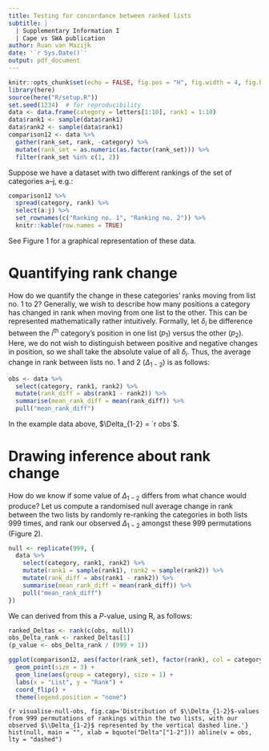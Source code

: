 ```yaml
---
title: Testing for concordance between ranked lists
subtitle: |
  | Supplementary Information I
  | Cape vs SWA publication
author: Ruan van Mazijk
date: '`r Sys.Date()`'
output: pdf_document
---
```


```r
knitr::opts_chunk$set(echo = FALSE, fig.pos = "H", fig.width = 4, fig.height = 4)
library(here)
source(here("R/setup.R"))
set.seed(1234)  # for reproducibility
data <- data.frame(category = letters[1:10], rank1 = 1:10)
data$rank1 <- sample(data$rank1)
data$rank2 <- sample(data$rank1)
comparison12 <- data %>%
  gather(rank_set, rank, -category) %>%
  mutate(rank_set = as.numeric(as.factor(rank_set))) %>%
  filter(rank_set %in% c(1, 2))
```

Suppose we have a dataset with two different rankings of the set of categories a--j, e.g.:

```r
comparison12 %>%
  spread(category, rank) %>%
  select(a:j) %>%
  set_rownames(c("Ranking no. 1", "Ranking no. 2")) %>%
  knitr::kable(row.names = TRUE)
```

See Figure 1 for a graphical representation of these data.

# Quantifying rank change

How do we quantify the change in these categories' ranks moving from list no. 1 to 2? Generally, we wish to describe how many positions a category has changed in rank when moving from one list to the other. This can be represented mathematically rather intuitively. Formally, let $\delta_i$ be difference between the $i$^th^ category's position in one list ($p_1$) versus the other ($p_2$). Here, we do not wish to distinguish between positive and negative changes in position, so we shall take the absolute value of all $\delta_i$. Thus, the average change in rank between lists no. 1 and 2 ($\Delta_{1-2}$) is as follows:

\begin{align*}
  \Delta_{1-2} = \overline{| \delta |}
    &= \frac{1}{n} \sum_{i=1}^n | \delta_i | \\
    &= \frac{1}{n} \sum_{i=1}^n | {p_1}_i - {p_2}_i |
\end{align*}

```r
obs <- data %>%
  select(category, rank1, rank2) %>%
  mutate(rank_diff = abs(rank1 - rank2)) %>%
  summarise(mean_rank_diff = mean(rank_diff)) %>%
  pull("mean_rank_diff")
```

In the example data above, $\Delta_{1-2} = `r obs`$.

# Drawing inference about rank change

How do we know if some value of $\Delta_{1-2}$ differs from what chance would produce? Let us compute a randomised null average change in rank between the two lists by randomly re-ranking the categories in both lists 999 times, and rank our observed $\Delta_{1-2}$ amongst these 999 permutations (Figure 2).

```r
null <- replicate(999, {
  data %>%
    select(category, rank1, rank2) %>%
    mutate(rank1 = sample(rank1), rank2 = sample(rank2)) %>%
    mutate(rank_diff = abs(rank1 - rank2)) %>%
    summarise(mean_rank_diff = mean(rank_diff)) %>%
    pull("mean_rank_diff")
})
```

We can derived from this a $P$-value, using R, as follows:

```r
ranked_Deltas <- rank(c(obs, null))
obs_Delta_rank <- ranked_Deltas[1]
(p_value <- obs_Delta_rank / (999 + 1))
```

\break

```r
ggplot(comparison12, aes(factor(rank_set), factor(rank), col = category)) +
  geom_point(size = 3) +
  geom_line(aes(group = category), size = 1) +
  labs(x = "List", y = "Rank") +
  coord_flip() +
  theme(legend.position = "none")
```

```{r visualise-null-obs, fig.cap='Distribution of $\\Delta_{1-2}$-values from 999 permutations of rankings within the two lists, with our observed $\\Delta_{1-2}$ represented by the vertical dashed line.'}
hist(null, main = "", xlab = bquote("Delta"["1-2"]))
abline(v = obs, lty = "dashed")
```
